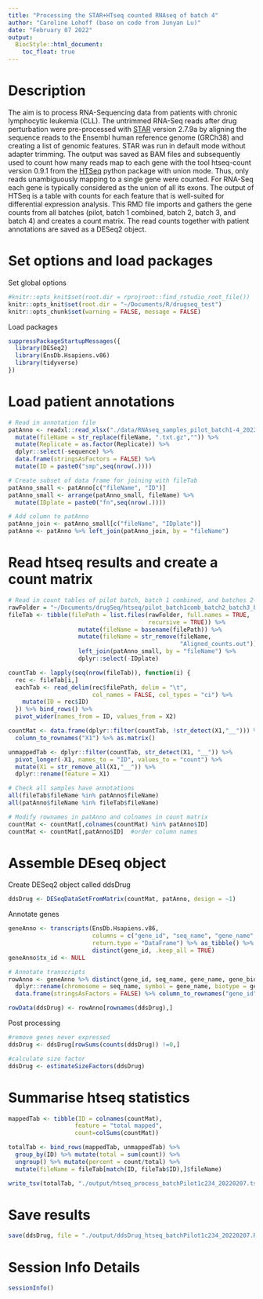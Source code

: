```yaml
---
title: "Processing the STAR+HTseq counted RNAseq of batch 4"
author: "Caroline Lohoff (base on code from Junyan Lu)"
date: "February 07 2022"
output:
  BiocStyle::html_document:
    toc_float: true
---
```


# Description
The aim is to process RNA-Sequencing data from patients with chronic lymphocytic leukemia (CLL). The untrimmed RNA-Seq reads after drug perturbation were pre-processed with [STAR](https://doi.org/10.1093/bioinformatics/bts635) version 2.7.9a by aligning the sequence reads to the Ensembl human reference genome (GRCh38) and creating a list of genomic features. STAR was run in default mode without adapter trimming. The output was saved as BAM files and subsequently used to count how many reads map to each gene with the tool htseq-count version 0.9.1 from the [HTSeq](https://doi.org/10.1093/bioinformatics/btu638) python package with union mode. Thus, only reads unambiguously mapping to a single gene were counted. For RNA-Seq each gene is typically considered as the union of all its exons. The output of HTSeq is a table with counts for each feature that is well-suited for differential expression analysis.
This RMD file imports and gathers the gene counts from all batches (pilot, batch 1 combined, batch 2, batch 3, and batch 4) and creates a count matrix. The read counts together with patient annotations are saved as a DESeq2 object. 

# Set options and load packages

Set global options
```r
#knitr::opts_knit$set(root.dir = rprojroot::find_rstudio_root_file())
knitr::opts_knit$set(root.dir = "~/Documents/R/drugseq_test")
knitr::opts_chunk$set(warning = FALSE, message = FALSE)
```

Load packages
```r
suppressPackageStartupMessages({
  library(DESeq2)
  library(EnsDb.Hsapiens.v86)
  library(tidyverse)
})
```

# Load patient annotations
```r
# Read in annotation file
patAnno <- readxl::read_xlsx("./data/RNAseq_samples_pilot_batch1-4_20220207.xlsx") %>%
  mutate(fileName = str_replace(fileName, ".txt.gz","")) %>%
  mutate(Replicate = as.factor(Replicate)) %>%
  dplyr::select(-sequence) %>%
  data.frame(stringsAsFactors = FALSE) %>%
  mutate(ID = paste0("smp",seq(nrow(.))))

# Create subset of data frame for joining with fileTab
patAnno_small <- patAnno[c("fileName", "ID")]
patAnno_small <- arrange(patAnno_small, fileName) %>%
  mutate(IDplate = paste0("fn",seq(nrow(.))))

# Add column to patAnno
patAnno_join <- patAnno_small[c("fileName", "IDplate")]
patAnno <- patAnno %>% left_join(patAnno_join, by = "fileName")
```

# Read htseq results and create a count matrix
```r
# Read in count tables of pilot batch, batch 1 combined, and batches 2-4
rawFolder = "~/Documents/drugSeq/htseq/pilot_batch1comb_batch2_batch3_batch4"
fileTab <- tibble(filePath = list.files(rawFolder, full.names = TRUE,
                                        recursive = TRUE)) %>%
                    mutate(fileName = basename(filePath)) %>%
                    mutate(fileName = str_remove(fileName,
                                                 "Aligned_counts.out")) %>%
                    left_join(patAnno_small, by = "fileName") %>%
                    dplyr::select(-IDplate)

countTab <- lapply(seq(nrow(fileTab)), function(i) {
  rec <- fileTab[i,]
  eachTab <- read_delim(rec$filePath, delim = "\t", 
                        col_names = FALSE, col_types = "ci") %>%
    mutate(ID = rec$ID)
  }) %>% bind_rows() %>%
  pivot_wider(names_from = ID, values_from = X2)

countMat <- data.frame(dplyr::filter(countTab, !str_detect(X1,"__"))) %>%
  column_to_rownames("X1") %>% as.matrix()

unmappedTab <- dplyr::filter(countTab, str_detect(X1, "__")) %>%
  pivot_longer(-X1, names_to = "ID", values_to = "count") %>%
  mutate(X1 = str_remove_all(X1,"__")) %>%
  dplyr::rename(feature = X1)
```

```r
# Check all samples have annotations
all(fileTab$fileName %in% patAnno$fileName)
all(patAnno$fileName %in% fileTab$fileName)

# Modify rownames in patAnno and colnames in count matrix
countMat <- countMat[,colnames(countMat) %in% patAnno$ID]
countMat <- countMat[,patAnno$ID]  #order column names
```


# Assemble DEseq object

Create DESeq2 object called ddsDrug
```r
ddsDrug <- DESeqDataSetFromMatrix(countMat, patAnno, design = ~1)
```

Annotate genes
```r
geneAnno <- transcripts(EnsDb.Hsapiens.v86,
                        columns = c("gene_id", "seq_name", "gene_name","gene_biotype"),
                        return.type = "DataFrame") %>% as_tibble() %>%
                        distinct(gene_id, .keep_all = TRUE)
geneAnno$tx_id <- NULL

# Annotate transcripts
rowAnno <- geneAnno %>% distinct(gene_id, seq_name, gene_name, gene_biotype) %>%
  dplyr::rename(chromosome = seq_name, symbol = gene_name, biotype = gene_biotype) %>%
  data.frame(stringsAsFactors = FALSE) %>% column_to_rownames("gene_id")

rowData(ddsDrug) <- rowAnno[rownames(ddsDrug),]
```

Post processing
```r
#remove genes never expressed
ddsDrug <- ddsDrug[rowSums(counts(ddsDrug)) !=0,]

#calculate size factor
ddsDrug <- estimateSizeFactors(ddsDrug)
```

# Summarise htseq statistics
```r
mappedTab <- tibble(ID = colnames(countMat),
                   feature = "total mapped",
                   count=colSums(countMat))

totalTab <- bind_rows(mappedTab, unmappedTab) %>%
  group_by(ID) %>% mutate(total = sum(count)) %>%
  ungroup() %>% mutate(percent = count/total) %>%
  mutate(fileName = fileTab[match(ID, fileTab$ID),]$fileName)

write_tsv(totalTab, "./output/htseq_process_batchPilot1c234_20220207.tsv")
```

# Save results
```r
save(ddsDrug, file = "./output/ddsDrug_htseq_batchPilot1c234_20220207.RData")
```

# Session Info Details
```r
sessionInfo()
```
